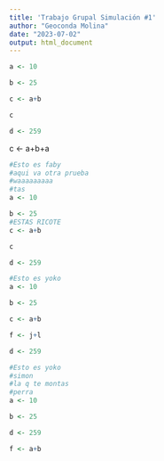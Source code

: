 ```yaml
---
title: 'Trabajo Grupal Simulación #1'
author: "Geoconda Molina"
date: "2023-07-02"
output: html_document
---
```


```r
a <- 10

b <- 25

c <- a+b

c

d <- 259
```

c <- a+b+a

```r
#Esto es faby
#aqui va otra prueba
#waaaaaaaaa
#tas
a <- 10

b <- 25
#ESTAS RICOTE
c <- a+b

c

d <- 259
```


```r
#Esto es yoko
a <- 10

b <- 25

c <- a+b

f <- j+l

d <- 259
```


```r
#Esto es yoko
#simon
#la q te montas
#perra
a <- 10

b <- 25

d <- 259

f <- a+b
```